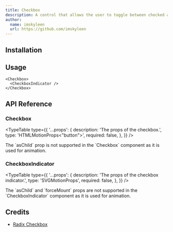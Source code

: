 ```yaml
---
title: Checkbox
description: A control that allows the user to toggle between checked and not checked.
author:
  name: imskyleen
  url: https://github.com/imskyleen
---
```


<ComponentPreview name="demo-primitives-radix-checkbox" />

## Installation

<ComponentInstallation name="primitives-radix-checkbox" />

## Usage

```tsx
<Checkbox>
  <CheckboxIndicator />
</Checkbox>
```

## API Reference

### Checkbox

<ExternalLink
  href="https://www.radix-ui.com/primitives/docs/components/checkbox#root"
  text="Radix UI API Reference - Checkbox.Root"
/>

<TypeTable
  type={{
    '...props': {
      description: 'The props of the checkbox.',
      type: 'HTMLMotionProps<"button">',
      required: false,
    },
  }}
/>

<Callout type="info">
  The `asChild` prop is not supported in the `Checkbox` component as it is used
  for animation.
</Callout>

### CheckboxIndicator

<ExternalLink
  href="https://www.radix-ui.com/primitives/docs/components/checkbox#indicator"
  text="Radix UI API Reference - Checkbox.Indicator"
/>

<TypeTable
  type={{
    '...props': {
      description: 'The props of the checkbox indicator.',
      type: 'SVGMotionProps<SVGSVGElement>',
      required: false,
    },
  }}
/>

<Callout type="info">
  The `asChild` and `forceMount` props are not supported in the
  `CheckboxIndicator` component as it is used for animation.
</Callout>

## Credits

- [Radix Checkbox](https://www.radix-ui.com/primitives/docs/components/checkbox)
